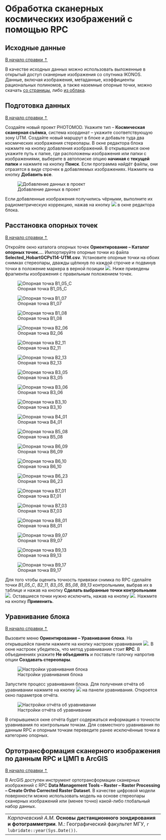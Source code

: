 # Обработка сканерных космических изображений с помощью RPC {#rpc}


## Исходные данные {#rpc-initial}
[В начало справки ⇡](#rpc)


В качестве исходных данных можно использовать выложенные в открытый доступ сканерные изображения со спутника IKONOS. Данные, включая изображения, метаданные, коэффициенты рациональных полиномов, а также наземные опорные точки, можно скачать [со страницы](https://www.isprs.org/data/ikonos_hobart/default.aspx){target="_blank"}, либо [из облака](https://disk.yandex.ru/d/N2cDLX4j3GryPg){target="_blank"}.


## Подготовка данных {#rpc-prepare}
[В начало справки ⇡](#rpc)


Создайте новый проект PHOTOMOD. Укажите тип – **Космическая сканерная съёмка**, система координат – укажите соответствующую зону UTM. Создайте новый маршрут в блоке и добавьте туда два космических изображения стереопары. В окне редактора блока нажмите на кнопку добавления изображений. В открывшемся окне укажите путь к папке, где расположены изображения или папки с изображениями, выберите в автопоиске опцию **начиная с текущей папки** и нажмите на кнопку **Поиск**. Если программа найдёт файлы, они отразятся в виде строчек в добавляемых изображениях. Нажмите на кнопку **Добавить все**.


![Добавление данных в проект](images\Ref17\Adding_Imagery.png)


Если добавленные изображения получились чёрными, выполните их радиометрическую коррекцию, нажав на кнопку ![](images\Ref17\Radiometric_Correction.png) в окне редактора блока.

## Расстановка опорных точек {#rpc-gcp}
[В начало справки ⇡](#rpc)

Откройте окно каталога опорных точек **Ориентирование – Каталог опорных точек...**. Импортируйте опорные точки из файла **Selected_HobartGCPs114-UTM.csv**. Установите опорные точки на обоих снимках стереопары, дважды щёлкнув по каждой строчке и подвинув точки в положение маркера в верной позиции ![](images\Ref17\Move_Point2Marker.png). Ниже приведены фрагменты изображения с правильным положением точек.

![Опорная точка B1_05_C](images\Ref17\B1_05_C.jpeg)

![Опорная точка B1_07](images\Ref17\B1_07.jpeg)

![Опорная точка B1_08](images\Ref17\B1_08.jpeg)

![Опорная точка B2_06](images\Ref17\B2_06.jpeg)

![Опорная точка B2_11](images\Ref17\B2_11.jpeg)

![Опорная точка B2_13](images\Ref17\B2_13.jpeg)

![Опорная точка B3_05](images\Ref17\B3_05.jpeg)

![Опорная точка B3_06](images\Ref17\B3_06.jpeg)

![Опорная точка B3_10](images\Ref17\B3_10.jpeg)

![Опорная точка B4_01](images\Ref17\B4_01.jpeg)

![Опорная точка B5_08](images\Ref17\B5_08.jpeg)

![Опорная точка B6_09](images\Ref17\B6_09.jpeg)

![Опорная точка B6_10](images\Ref17\B6_10.jpeg)

![Опорная точка B6_23](images\Ref17\B6_23.jpeg)

![Опорная точка B7_01](images\Ref17\B7_01.jpeg)

![Опорная точка B7_03](images\Ref17\B7_03.jpeg)

![Опорная точка B8_01](images\Ref17\B8_01.jpeg)

![Опорная точка B9_07](images\Ref17\B9_07.jpeg)

![Опорная точка B9_13](images\Ref17\B9_13.jpeg)

![Опорная точка B9_17](images\Ref17\B9_17.jpeg)

Для того чтобы оценить точность привязки снимка по RPC сделайте точки *B1_05_C*, *B2_11*, *B3_05*, *B5_08*, *B9_13* контрольными, выбрав их в таблице и нажав на кнопку **Сделать выбранные точки контрольными** ![](images\Ref17\Control.png). Оставшиеся точки нужно исключить, нажав на кнопку ![](images\Ref17\Excepted.png). Нажмите на кнопку **Применить**.

 
## Уравнивание блока {#rpc-adjustment}
[В начало справки ⇡](#rpc)


Вызовите меню **Ориентирование – Уравнивание блока**. На открывшейся панели нажмите на кнопку настроек уравнивания ![](images\Ref17\Adjustment.png). В окне настроек убедитесь, что метод уравнивания стоит **RPC**. В объединениях укажите **Не объединять** и поставьте галочку напротив опции **Создавать стереопары**.


![Настройки уравнивания блока](images\Ref17\Adjustment_Settings.png)

Запустите процесс уравнивания блока. Для получения отчёта об уравнивании нажмите на кнопку ![](images\Ref17\Adjustment_Report.png) на панели уравнивания. Откроется окно параметров отчёта.

![Настройки отчёта об уравнивании](images\Ref17\Report_Settings.png)

В открывшемся окне отчёта будет содержаться информация о точности уравнивания по контрольным точкам. Для совместного уравнивания по данным RPC и опорным точкам переведите ранее исключённые точки в категорию опорных.

## Ортотрансформация сканерного изображения по данным RPC и ЦМП в ArcGIS {#rpc-orthorectification}
[В начало справки ⇡](#rpc)

В ArcGIS доступен инструмент ортотрансформации сканерных изображений с RPC **Data Management Tools – Raster – Raster Processing – Create Ortho Corrected Raster Dataset**. В качестве цифровой модели поверхности можно использовать модель на основе стереопары сканерных изображений или (менее точно) какой-либо глобальный набор данных.

 
----
_Карпачевский А.М._ **Основы дистанционного зондирования и фотограмметрии**. М.: Географический факультет МГУ, `r lubridate::year(Sys.Date())`.
----
